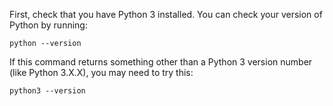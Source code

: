 <!--

---Import---
<CheckPythonVersion />

---Header---
### 1. Check Python version
-->

First, check that you have Python 3 installed. You can check your version of Python by running:

```console
python --version
```

If this command returns something other than a Python 3 version number (like Python 3.X.X), you may need to try this:

```console
python3 --version
```
